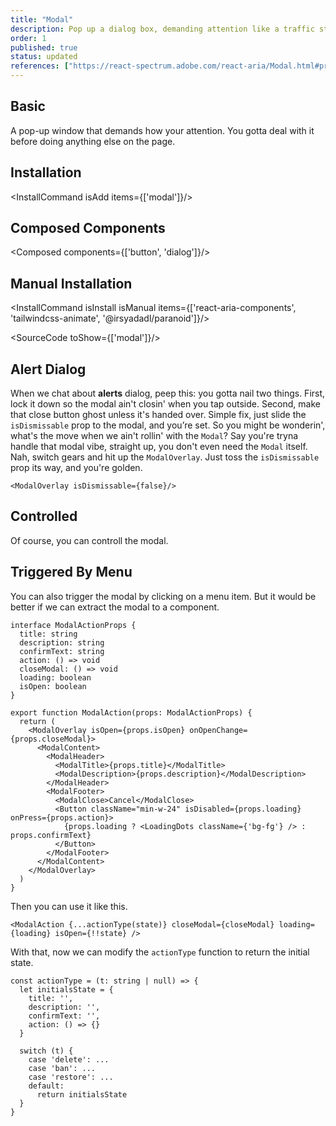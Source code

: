 ```yaml
---
title: "Modal"
description: Pop up a dialog box, demanding attention like a traffic stop sign, ideal for critical interactions..
order: 1
published: true
status: updated
references: ["https://react-spectrum.adobe.com/react-aria/Modal.html#props", "https://github.com/jamiebuilds/tailwindcss-animate"]
---
```



## Basic
A pop-up window that demands how  your attention. You gotta deal with it before doing anything else on the page.
<How toUse="overlays/modal-demo" />

## Installation
<InstallCommand isAdd items={['modal']}/>

## Composed Components
<Composed components={['button', 'dialog']}/>

## Manual Installation

<InstallCommand isInstall isManual items={['react-aria-components', 'tailwindcss-animate', '@irsyadadl/paranoid']}/>

<SourceCode toShow={['modal']}/>

## Alert Dialog
When we chat about **alerts** dialog, peep this: you gotta nail two things. First, lock it down so the modal ain't closin' when you tap outside. Second, make that close button ghost unless it's handed over. Simple fix, just slide the `isDismissable` prop to the modal, and you’re set.
<How toUse="overlays/alert-dialog-demo" />
So you might be wonderin', what's the move when we ain't rollin' with the `Modal`? Say you're tryna handle that modal vibe, straight up, you don't even need the `Modal` itself. Nah, switch gears and hit up the `ModalOverlay`. Just toss the `isDismissable` prop its way, and you're golden.
```
<ModalOverlay isDismissable={false}/>
```

## Controlled
Of course, you can controll the modal.
<How toUse="overlays/modal-controlled-demo" />

## Triggered By Menu
You can also trigger the modal by clicking on a menu item.
<How toUse="overlays/modal-triggered-by-menu-demo" />
But it would be better if we can extract the modal to a component.

```
interface ModalActionProps {
  title: string
  description: string
  confirmText: string
  action: () => void
  closeModal: () => void
  loading: boolean
  isOpen: boolean
}

export function ModalAction(props: ModalActionProps) {
  return (
    <ModalOverlay isOpen={props.isOpen} onOpenChange={props.closeModal}>
      <ModalContent>
        <ModalHeader>
          <ModalTitle>{props.title}</ModalTitle>
          <ModalDescription>{props.description}</ModalDescription>
        </ModalHeader>
        <ModalFooter>
          <ModalClose>Cancel</ModalClose>
          <Button className="min-w-24" isDisabled={props.loading} onPress={props.action}>
            {props.loading ? <LoadingDots className={'bg-fg'} /> : props.confirmText}
          </Button>
        </ModalFooter>
      </ModalContent>
    </ModalOverlay>
  )
}
```

Then you can use it like this.

```
<ModalAction {...actionType(state)} closeModal={closeModal} loading={loading} isOpen={!!state} />
```

With that, now we can modify the `actionType` function to return the initial state.

```tsx
const actionType = (t: string | null) => {
  let initialsState = {
    title: '',
    description: '',
    confirmText: '',
    action: () => {}
  }

  switch (t) {
    case 'delete': ...
    case 'ban': ...
    case 'restore': ...
    default:
      return initialsState
  }
}
```

